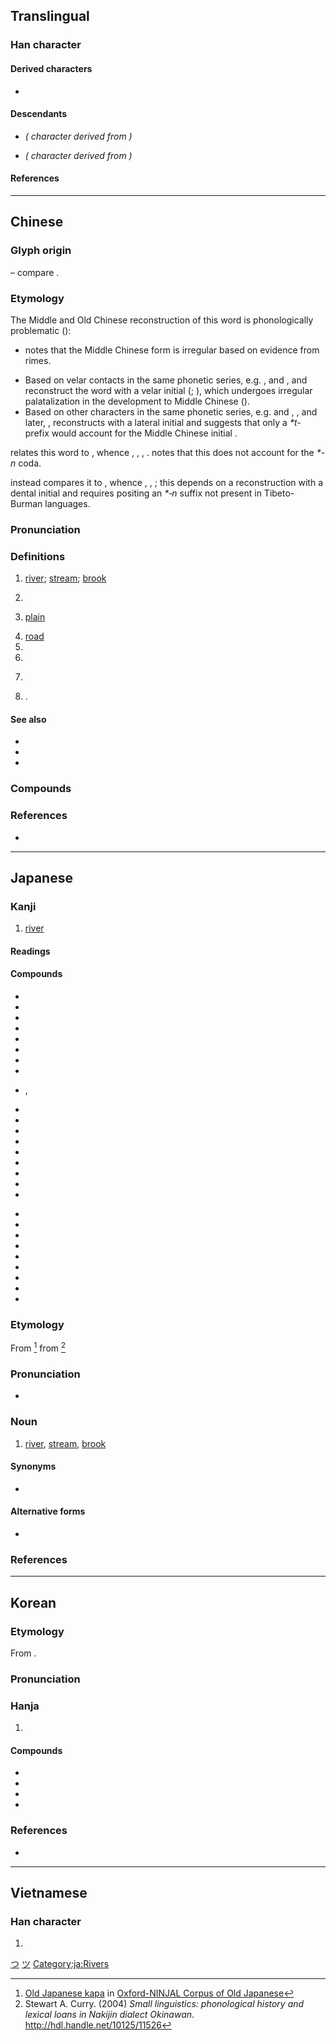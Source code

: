 {{also|州|巛|𫶧}}
{{character info}}
==Translingual==

===Han character===
{{stroke order|strokes=3}}
{{stroke order|type=animate}}
{{Han char|rn=47|rad=巛|as=00|sn=3|four=22000|canj=LLL|ids=⿲丿丨丨}}

====Derived characters====
* {{l|mul|[[𠆯]], [[𠯀]], [[圳]], [[汌]], [[𦘶]], [[杊]], [[𤆑]], [[㸪]], [[玔]], [[甽]], [[𥃹]], [[𥐣]], [[紃]]([[𬘓]]), [[𧈶]], [[𡔠]], [[訓]]([[训]]), [[𮙰]], [[䡅]], [[𫶨]], [[𪩢]], [[釧]]([[钏]]), [[馴]]([[驯]]), [[𩵙]], [[𩾧]], [[𦤸]], [[順]]([[顺]]), [[𡵅]], [[𡿫]], [[𪯠]], [[𣅕]], [[氚]], [[𫇨]], [[𤽃]], [[𥫨]], [[𥄊]], [[𥬂]], [[𪡢]], [[𩭁]], [[𨤅]]}}

====Descendants====
* {{l|ja|つ}} ''({{w|Hiragana}} character derived from {{w|Man'yōgana}})''
* {{l|ja|ツ}} ''({{w|Katakana}} character derived from {{w|Man'yōgana}})''

====References====
{{Han ref|kx=0323.230|dkj=08673|dj=0624.070|hdz=10032.020|uh=5DDD}}

[[Category:Han characters from which hiragana were derived|つ]]
[[Category:Han characters from which katakana were derived|ツ]]

----

==Chinese==
{{zh-forms|川|alt=巛}}
{{zh-wp|zh|yue}}

===Glyph origin===
{{Han etym}}
{{liushu|p}} – compare {{och-l|水}}.

===Etymology===
The Middle and Old Chinese reconstruction of this word is phonologically problematic ({{zh-ref|STEDT}}):
* {{zh-ref|Karlgren (1957)}} notes that the Middle Chinese form is irregular based on evidence from ''{{w|Shijing}}'' rimes.
* Based on velar contacts in the same phonetic series, e.g. {{zh-l|*巛}}, {{zh-l|*甽}} and {{zh-l|*訓}}, {{zh-ref|Baxter (1992)}} and {{zh-ref|Schuessler (2007)}} reconstruct the word with a velar initial ({{zh-ref|Handel, 1998}}; {{zh-ref|Sagart, 1999}}), which undergoes irregular palatalization in the development to Middle Chinese ({{zh-ref|Baxter, 1992}}).
* Based on other characters in the same phonetic series, e.g. {{zh-l|*順}} and {{zh-l|*馴}}, {{zh-ref|Sagart (1999)}}, and later, {{zh-ref|Baxter and Sagart (2014)}}, reconstructs {{lang|zh|川}} with a lateral initial and suggests that only a ''*t-'' prefix would account for the Middle Chinese initial {{IPAchar|/t͡ɕʰ/}}.

{{zh-ref|Schuessler (2007)}} relates this word to {{cog|sit-pro|*kl(j)u(ŋ/k)||river; valley}}, whence {{och-l|江|river}}, {{och-l|谷|valley|id=2}}, {{cog|bo|ཀླུང||river}}, {{cog|my|ချောင်း||stream}}. {{zh-ref|STEDT}} notes that this does not account for the ''*-n'' coda.

{{zh-ref|STEDT}} instead compares it to {{cog|sit-pro|*m-t(w)əj-n ~ m-ti-s||water; fluid; liquid; river; soak; spit}}, whence {{och-l|涕|tears|id=1}}, {{cog|tbq-kuk-pro|*tuj||water; fluid; liquid}}, {{cog|cdm|तीः||water; rain; river}}; this depends on a reconstruction with a dental initial and requires positing an ''*‑n'' suffix not present in Tibeto-Burman languages.

===Pronunciation===
{{zh-pron
|m=chuān
|ma=y
|m-s=cuan1
|dg=чүан1
|c=cyun1
|c-t=cun1
|g=con1
|h=pfs=chhôn;gd=con1
|j=cuan1
|mb=chṳ́ing
|md=chuŏng
|mn=chhoan/xm,qz,tp,kh,tn,tc,hc,lk,sx,km,mg:chhng/zz,yl:chhuiⁿ
|mn_note=chhoan - literary; chhng/chhuiⁿ - vernacular (only used in {{zh-l|*尻川}})
|mn-t=cuang1/cuêng1/ceng1
|mn-t_note=cuang1/cuêng1 - literary (cuêng1 - Chaozhou); ceng1 - vernacular (only used in {{zh-l|*尻川}})
|w=1tshoe
|x=qyenn1
|mc=y
|oc=y
|cat=n,v,pn
}}

===Definitions===
{{zh-hanzi}}

# [[river]]; [[stream]]; [[brook]]
#: {{zh-x|川流不息|to flow continuously}}
# {{zh-short|四川|[[Sichuan]] Province, China}}
#: {{zh-x|川菜|Sichuan cuisine}}
# [[plain]]
#: {{zh-x|平川|plain}}
# [[road]]
# {{zh-synonym|汆|to [[boil]] [[food]] for a short time in boiled water}}
# {{zh-alt-form|穿}}
# {{lb|zh|internet slang}} {{zh-short|川普|{{w|Donald Trump}}}}
#: {{zh-x|挺川|to support '''Donald Trump'''}}
#: {{zh-x|川粉|Trumpster}}
# {{surname|zh|nodot=1}}.

====See also====
* {{zh-l|河}}
* {{zh-l|江}}
* {{zh-l|溪}}

===Compounds===
{{zh-der|一馬平川|三川|中川|伊川|信濃川|八水三川|冰川|名山大川|四川|大川|大金川|大陸冰川|山川|川劇|川后|川土|川堂|川崎|川崎症|川柳|川椒|川流|川流不息|川渟嶽峙|川澤|德川|川澤納汙|川瀆|川穀|川芎|川貝|川費|川資|川軍|川連|川陸|川鹽|巨川|常川|平川|河川|河川襲奪|流血成川|潁川|百川|百川學海|百川歸海|盤川|眠川|眾川赴海|秦川|秦川女|臨川羨魚|芥川賞|荊川集|跋山涉川|跋涉山川|輞川|逝川|金川|銀川|長川|麓川|漢川|均川|川店|防川|川底下|鎮川|邢川|汶川|小川|利川|淅川|婺川|陸川|吳川|梅川|雲貴川|靈川}}

===References===
* {{R:yue:Hanzi}}

{{zh-cat|Landforms|Water|Donald Trump}}

----

==Japanese==

===Kanji===
{{ja-kanji|grade=1|rs=巛00}}

# [[river]]

====Readings====
{{ja-readings
|goon=せん
|kanon=せん
|kun=かわ-<かは-
|nanori=か, こ, さわ
}}

====Compounds====
{{der-top3|Compounds}}
* {{ja-r|川%上|かわ%かみ|upstream}}
* {{ja-r|川%下|かわ%しも|downstream}}
* {{ja-r|川%岸|かわ%ぎし|river bank}}
* {{ja-r|川%口|かわ%ぐち|mouth of river}}
* {{ja-r|川%崎|^かわ%さき|Kawasaki}}
* {{ja-r|川%瀬|かわ%せ|rapids}}
* {{ja-r|川%蝉|かわ%せみ|kingfisher}}
* {{ja-r|川%端|かわ%ばた|riverbank}}
* {{ja-r|川%縁|かわ%ぶち}}, {{ja-r|川%縁|かわ%べり|riverside}}
{{der-mid3}}
* {{ja-r|川%獺|かわ%うそ|otter}}
* {{ja-r|川%嫁|かわ%よめ|river [[nymph]]}}
* {{ja-r|川%原|かわ%ら|[[riparian]] plain, flats alongside a river}}
* {{ja-r|川%柳|せん%りゅう|comic haiku}}
* {{ja-r|小%川|お%がわ|brook}}
* {{ja-r|河%川|か%せん|rivers}}
* {{ja-r|山%川|さん%せん|mountains and rivers}}
* {{ja-r|滝%川|たき%がわ|rapids}}
* {{ja-r|谷%川|たに%がわ|mountain stream}}
{{der-mid3}}
* {{ja-r|堀%川|ほり%かわ|canal}}
* {{ja-r|淀%川|^よど%がわ|Yodogawa River}}
* {{ja-r|川%下り|かわ%くだり|going downstream}}
* {{ja-r|川%沿い|かわ%ぞい|along the river}}
* {{ja-r|ドン川|^ドン-がわ|Don River}}
* {{ja-r|天の川|^あま の がわ|Milky Way}}
* {{ja-r|江%戸%川|^え%ど%がわ|Edo River}}
* {{ja-r|角%川|^かど%かわ|surname}}
* {{ja-r|河%川%敷|か%せん%しき|riverbed}}
{{der-bottom}}

===Etymology===
{{ja-kanjitab|かわ|yomi=k|alt=河}}
From {{inh|ja|ojp|-}} {{IPAfont|kapa}}<ref>[http://npcmj.ninjal.ac.jp/interfaces/cgi-bin/dictionary.sh?search=l050025&part=n&db=oncoj Old Japanese kapa] in [http://oncoj.ninjal.ac.jp/ Oxford-NINJAL Corpus of Old Japanese]</ref> from {{inh|ja|jpx-pro|*kapa}}<ref>Stewart A. Curry. (2004) ''Small linguistics: phonological history and lexical loans in Nakijin dialect Okinawan''. http://hdl.handle.net/10125/11526</ref>

===Pronunciation===
{{ja-pron|かわ|acc=2|acc_ref=SMK2}}
* {{a|[[w:Kagoshima dialect|Kagoshima]]}} {{IPA|ja|[ko̞ː]}}

===Noun===
{{ja-noun|かわ|hhira=かは}}

# [[river]], [[stream]], [[brook]]

====Synonyms====
* {{ja-r|河%川|か%せん}}

====Alternative forms====
* {{l|ja|河}}

===References===
<references/>

[[Category:ja:Rivers]]

----

==Korean==

===Etymology===
From {{der|ko|ltc|sort=천|-}} {{ltc-l|川}}.
{{hanja-ety
|dk={{okm-l|ᄎᆑᆫ|chyyèn}}
|m={{okm-l|쳔|chyèn}}
|mh={{okm-l|[[냏|내〯]]|nǎy}}
|ml=地理#상04B
}}

===Pronunciation===
{{ko-hanja-pron|천}}

===Hanja===
{{ko-hanja-search}}
{{ko-hanja|내|천}}

# {{hanja form of|천|[[river]]; [[stream]]}}

====Compounds====
{{der-top3|Compounds}}
* {{ko-l|산천|山川}}
* {{ko-l|^인천|仁川}}
* {{ko-l|천렵|川獵}}
* {{ko-l|하천|河川}}
{{der-bottom}}

===References===
* {{R:hanjadoc|2938}}

----

==Vietnamese==

===Han character===
{{vi-readings|reading=xuyên|rs=巛00}}

# {{rfdef|vi|sort=巛00}}

[[Category:CJKV radicals| ]]